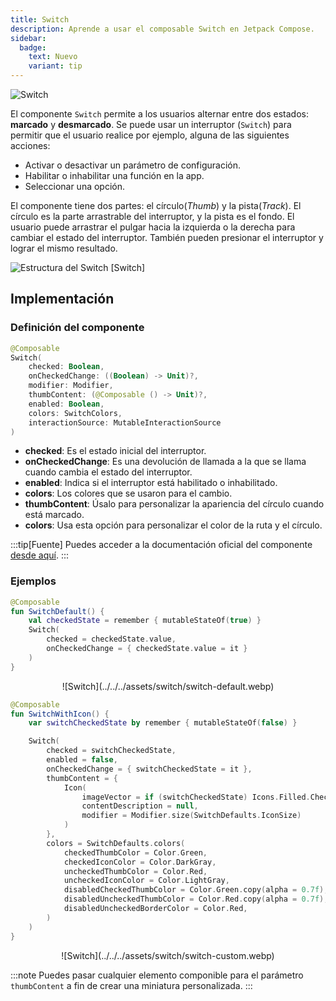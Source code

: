 ```yaml
---
title: Switch
description: Aprende a usar el composable Switch en Jetpack Compose.
sidebar:
  badge:
    text: Nuevo
    variant: tip
---
```



![Switch](../../../assets/switch/switch-header.webp)

El componente `Switch` permite a los usuarios alternar entre dos estados: **marcado** y **desmarcado**. Se puede usar un interruptor (`Switch`) para permitir que el usuario realice por ejemplo, alguna de las siguientes acciones:

- Activar o desactivar un parámetro de configuración.
- Habilitar o inhabilitar una función en la app.
- Seleccionar una opción.

El componente tiene dos partes: el círculo(*Thumb*) y la pista(*Track*). El círculo es la parte arrastrable del interruptor, y la pista es el fondo. El usuario puede arrastrar el pulgar hacia la izquierda o la derecha para cambiar el estado del interruptor. También pueden presionar el interruptor y lograr el mismo resultado.

![Estructura del Switch [Switch]](../../../assets/switch/switch-structure.webp)

## Implementación 

### Definición del componente

<Tabs>
<TabItem label="Material 3">

```kotlin frame="terminal"
@Composable
Switch(
    checked: Boolean,
    onCheckedChange: ((Boolean) -> Unit)?,
    modifier: Modifier,
    thumbContent: (@Composable () -> Unit)?,
    enabled: Boolean,
    colors: SwitchColors,
    interactionSource: MutableInteractionSource
)
```

- **checked**: Es el estado inicial del interruptor.
- **onCheckedChange**: Es una devolución de llamada a la que se llama cuando cambia el estado del interruptor.
- **enabled**: Indica si el interruptor está habilitado o inhabilitado.
- **colors**: Los colores que se usaron para el cambio.
- **thumbContent**: Úsalo para personalizar la apariencia del círculo cuando está marcado.
- **colors**: Usa esta opción para personalizar el color de la ruta y el círculo.

</TabItem>

</Tabs>

:::tip[Fuente]
Puedes acceder a la documentación oficial del componente
[desde aquí](https://developer.android.com/jetpack/compose/components/switch?hl=es-419).
:::

### Ejemplos

<Tabs>
<TabItem label="Predeterminado">

```kotlin title="SwitchDefault" frame="terminal"
@Composable
fun SwitchDefault() {
    val checkedState = remember { mutableStateOf(true) }
    Switch(
        checked = checkedState.value,
        onCheckedChange = { checkedState.value = it }
    )
}
```

<center>
![Switch](../../../assets/switch/switch-default.webp)
</center>

</TabItem>
<TabItem label="Personalizado">

```kotlin title="SwitchWithIcon" frame="terminal"
@Composable
fun SwitchWithIcon() {
    var switchCheckedState by remember { mutableStateOf(false) }

    Switch(
        checked = switchCheckedState,
        enabled = false,
        onCheckedChange = { switchCheckedState = it },
        thumbContent = {
            Icon(
                imageVector = if (switchCheckedState) Icons.Filled.Check else Icons.Filled.Close,
                contentDescription = null,
                modifier = Modifier.size(SwitchDefaults.IconSize)
            )
        },
        colors = SwitchDefaults.colors(
            checkedThumbColor = Color.Green,
            checkedIconColor = Color.DarkGray,
            uncheckedThumbColor = Color.Red,
            uncheckedIconColor = Color.LightGray,
            disabledCheckedThumbColor = Color.Green.copy(alpha = 0.7f),
            disabledUncheckedThumbColor = Color.Red.copy(alpha = 0.7f),
            disabledUncheckedBorderColor = Color.Red,
        )
    )
}
```

<center>
![Switch](../../../assets/switch/switch-custom.webp)
</center>

</TabItem>
</Tabs>

:::note
Puedes pasar cualquier elemento componible para el parámetro `thumbContent` a fin de crear una miniatura personalizada.
:::
